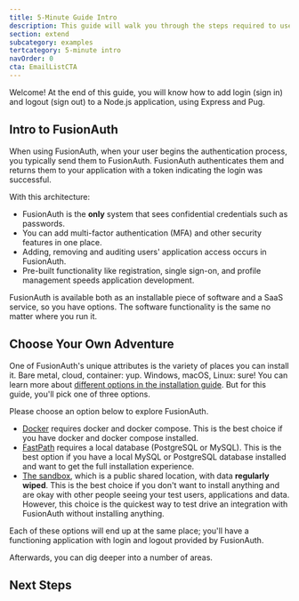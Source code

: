 ```yaml
---
title: 5-Minute Guide Intro
description: This guide will walk you through the steps required to use FusionAuth for login and logout.
section: extend
subcategory: examples
tertcategory: 5-minute intro
navOrder: 0
cta: EmailListCTA
---
```


Welcome! At the end of this guide, you will know how to add login (sign in) and logout (sign out) to a Node.js application, using Express and Pug.

## Intro to FusionAuth 


When using FusionAuth, when your user begins the authentication process, you typically send them to FusionAuth. FusionAuth authenticates them and returns them to your application with a token indicating the login was successful.

With this architecture:

* FusionAuth is the **only** system that sees confidential credentials such as passwords.
* You can add multi-factor authentication (MFA) and other security features in one place.
* Adding, removing and auditing users' application access occurs in FusionAuth.
* Pre-built functionality like registration, single sign-on, and profile management speeds application development.

FusionAuth is available both as an installable piece of software and a SaaS service, so you have options. The software functionality is the same no matter where you run it.

## Choose Your Own Adventure

One of FusionAuth's unique attributes is the variety of places you can install it. Bare metal, cloud, container: yup. Windows, macOS, Linux: sure! You can learn more about [different options in the installation guide](/docs/get-started/download-and-install). But for this guide, you'll pick one of three options.

Please choose an option below to explore FusionAuth.

<BlogButton label="Docker" href="/docs/quickstarts/5-minute-docker" /><span class="mr-3" />
<BlogButton label="FastPath" href="/docs/quickstarts/5-minute-fastpath" /><span class="mr-3" />
<BlogButton label="Sandbox" href="/docs/quickstarts/5-minute-sandbox" />

* [Docker](/docs/quickstarts/5-minute-docker) requires docker and docker compose. This is the best choice if you have docker and docker compose installed.
* [FastPath](/docs/quickstarts/5-minute-fastpath) requires a local database (PostgreSQL or MySQL). This is the best option if you have a local MySQL or PostgreSQL database installed and want to get the full installation experience.
* [The sandbox](/docs/quickstarts/5-minute-sandbox), which is a public shared location, with data **regularly wiped**. This is the best choice if you don't want to install anything and are okay with other people seeing your test users, applications and data. However, this choice is the quickest way to test drive an integration with FusionAuth without installing anything.

Each of these options will end up at the same place; you'll have a functioning application with login and logout provided by FusionAuth.

Afterwards, you can dig deeper into a number of areas.

## Next Steps

<FiveMinuteNextSteps />
